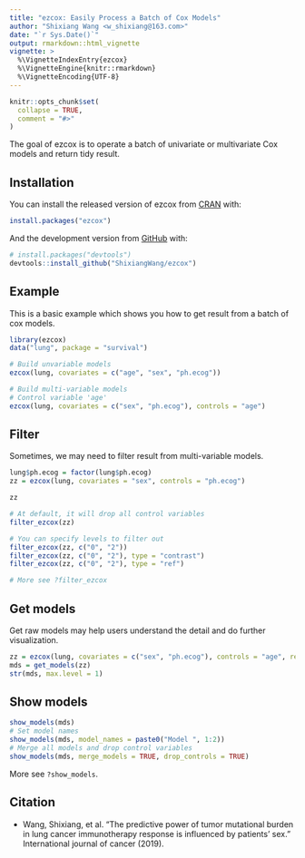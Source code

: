 ```yaml
---
title: "ezcox: Easily Process a Batch of Cox Models"
author: "Shixiang Wang <w_shixiang@163.com>"
date: "`r Sys.Date()`"
output: rmarkdown::html_vignette
vignette: >
  %\VignetteIndexEntry{ezcox}
  %\VignetteEngine{knitr::rmarkdown}
  %\VignetteEncoding{UTF-8}
---
```


```r
knitr::opts_chunk$set(
  collapse = TRUE,
  comment = "#>"
)
```

The goal of ezcox is to operate a batch of univariate or multivariate Cox models and return tidy result.

## Installation

You can install the released version of ezcox from [CRAN](https://CRAN.R-project.org) with:

``` r
install.packages("ezcox")
```

And the development version from [GitHub](https://github.com/) with:

``` r
# install.packages("devtools")
devtools::install_github("ShixiangWang/ezcox")
```
## Example

This is a basic example which shows you how to get result from a batch of cox models.

```r
library(ezcox)
data("lung", package = "survival")

# Build unvariable models
ezcox(lung, covariates = c("age", "sex", "ph.ecog"))

# Build multi-variable models
# Control variable 'age'
ezcox(lung, covariates = c("sex", "ph.ecog"), controls = "age")
```

## Filter

Sometimes, we may need to filter result from multi-variable models.

```r
lung$ph.ecog = factor(lung$ph.ecog)
zz = ezcox(lung, covariates = "sex", controls = "ph.ecog")

zz

# At default, it will drop all control variables
filter_ezcox(zz)

# You can specify levels to filter out
filter_ezcox(zz, c("0", "2"))
filter_ezcox(zz, c("0", "2"), type = "contrast")
filter_ezcox(zz, c("0", "2"), type = "ref")

# More see ?filter_ezcox
```

## Get models

Get raw models may help users understand the detail and do further visualization.

```r
zz = ezcox(lung, covariates = c("sex", "ph.ecog"), controls = "age", return_models=TRUE)
mds = get_models(zz)
str(mds, max.level = 1)
```

## Show models

```r
show_models(mds)
# Set model names
show_models(mds, model_names = paste0("Model ", 1:2))
# Merge all models and drop control variables
show_models(mds, merge_models = TRUE, drop_controls = TRUE)
```

More see `?show_models`.

## Citation

* Wang, Shixiang, et al. “The predictive power of tumor mutational burden in lung cancer immunotherapy response is influenced by patients’ sex.” International journal of cancer (2019).
